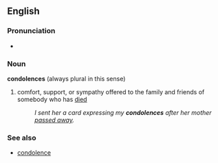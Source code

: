 ==English==
===Pronunciation===
*{{audio|en-us-conodolences.ogg|Audio (plural, US)}}

===Noun===
'''condolences''' (always plural in this sense)
#comfort, support, or sympathy offered to the family and friends of somebody who has [[die]]d
#:''I sent her a card expressing my '''condolences''' after her mother [[passed away]].''

===See also===
*[[condolence]]